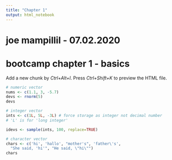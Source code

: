 ```yaml
---
title: "Chapter 1"
output: html_notebook
---
```

# joe mampillil - 07.02.2020
# bootcamp chapter 1 - basics

Add a new chunk by *Ctrl+Alt+I*.
Press *Ctrl+Shift+K* to preview the HTML file.

```r
# numeric vector
nums <- c(1.1, 3, -5.7)
devs <- rnorm(5)
devs
```


```r
# integer vector
ints <- c(1L, 5L, -3L) # force storage as integer not decimal number
# 'L' is for 'long integer'

idevs <- sample(ints, 100, replace=TRUE)
```

```r
# character vector
chars <- c('hi', 'hallo', "mother's", 'father\'s',
  "She said, 'hi'", "He said, \"hi\"")
chars
```

